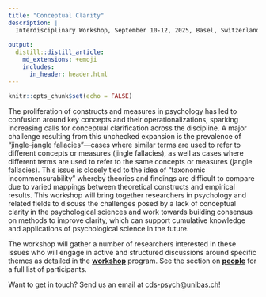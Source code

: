 ```yaml
---
title: "Conceptual Clarity"
description: |
  Interdisciplinary Workshop, September 10-12, 2025, Basel, Switzerland. 
  
output: 
  distill::distill_article:
    md_extensions: +emoji
    includes:
      in_header: header.html
---
```


```r
knitr::opts_chunk$set(echo = FALSE)

```

The proliferation of constructs and measures in psychology has led to confusion around key concepts and their operationalizations, sparking increasing calls for conceptual clarification across the discipline. A major challenge resulting from this unchecked expansion is the prevalence of “jingle–jangle fallacies”—cases where similar terms are used to refer to different concepts or measures (jingle fallacies), as well as cases where different terms are used to refer to the same concepts or measures (jangle fallacies). This issue is closely tied to the idea of "taxonomic incommensurability" whereby theories and findings are difficult to compare due to varied mappings between theoretical constructs and empirical results. This workshop will bring together researchers in psychology and related fields to discuss the challenges posed by a lack of conceptual clarity in the psychological sciences and work towards building consensus on methods to improve clarity, which can support cumulative knowledge and applications of psychological science in the future.

The workshop will gather a number of researchers interested in these issues who will engage in active and structured discussions around specific themes as detailed in the **[workshop](workshop.html)** program. See the section on **[people](people.html)** for a full list of participants.

<aside>
Want to get in touch? Send us an email at [cds-psych@unibas.ch](mailto:cds-psych@unibas.ch)!
</aside>
